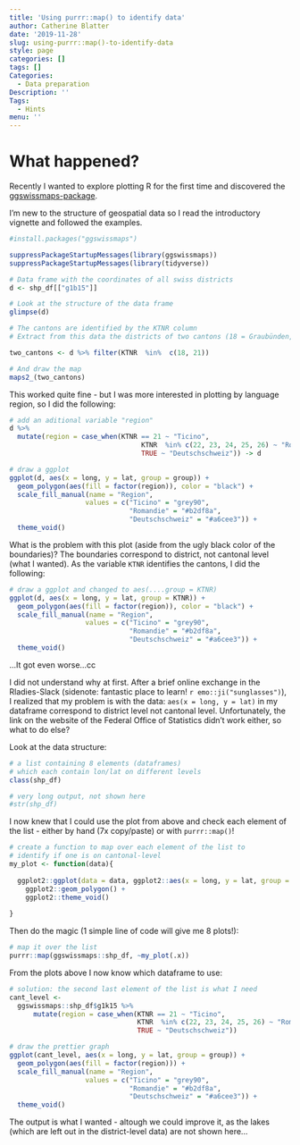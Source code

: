 ```yaml
---
title: 'Using purrr::map() to identify data'
author: Catherine Blatter
date: '2019-11-28'
slug: using-purrr::map()-to-identify-data
style: page
categories: []
tags: []
Categories:
  - Data preparation
Description: ''
Tags:
  - Hints
menu: ''
---
```



# What happened? 

Recently I wanted to explore plotting R for the first time and discovered the 
[ggswissmaps-package](https://cran.r-project.org/web/packages/ggswissmaps/ggswissmaps.pdf).

I'm new to the structure of geospatial data so I read the introductory vignette and followed the examples. 

```r
#install.packages("ggswissmaps")

suppressPackageStartupMessages(library(ggswissmaps))
suppressPackageStartupMessages(library(tidyverse))

# Data frame with the coordinates of all swiss districts
d <- shp_df[["g1b15"]]

# Look at the structure of the data frame
glimpse(d)

# The cantons are identified by the KTNR column
# Extract from this data the districts of two cantons (18 = Graubünden, 21 = Ticino)

two_cantons <- d %>% filter(KTNR  %in%  c(18, 21))

# And draw the map
maps2_(two_cantons)
```


This worked quite fine - but I was more interested in plotting by language region, so I did 
the following: 

```r
# add an aditional variable "region"
d %>% 
  mutate(region = case_when(KTNR == 21 ~ "Ticino",
                                 KTNR  %in% c(22, 23, 24, 25, 26) ~ "Romandie",
                                 TRUE ~ "Deutschschweiz")) -> d

# draw a ggplot 
ggplot(d, aes(x = long, y = lat, group = group)) +
  geom_polygon(aes(fill = factor(region)), color = "black") +
  scale_fill_manual(name = "Region",
                   values = c("Ticino" = "grey90",
                              "Romandie" = "#b2df8a",
                              "Deutschschweiz" = "#a6cee3")) +
  theme_void()
```

What is the problem with this plot (aside from the ugly black color of the boundaries)? The boundaries correspond to district, not cantonal level (what I wanted). As the variable `KTNR` identifies the cantons, I did the following: 

```r
# draw a ggplot and changed to aes(....group = KTNR)
ggplot(d, aes(x = long, y = lat, group = KTNR)) +
  geom_polygon(aes(fill = factor(region)), color = "black") +
  scale_fill_manual(name = "Region",
                   values = c("Ticino" = "grey90",
                              "Romandie" = "#b2df8a",
                              "Deutschschweiz" = "#a6cee3")) +
  theme_void()
```

...It got even worse...cc

I did not understand why at first. After a brief online exchange in the Rladies-Slack (sidenote: fantastic place to learn! `r emo::ji("sunglasses")`), I realized that my problem is with the data: `aes(x = long, y = lat)` in my dataframe correspond to district level not cantonal level. Unfortunately, the link on the website of the Federal Office of Statistics didn't work either, so what to do else?  

Look at the data structure:

```r
# a list containing 8 elements (dataframes)
# which each contain lon/lat on different levels
class(shp_df)

# very long output, not shown here
#str(shp_df)
```

I now knew that I could use the plot from above and check each element of the list - 
either by hand (7x copy/paste) or with `purrr::map()`!

```r

# create a function to map over each element of the list to
# identify if one is on cantonal-level
my_plot <- function(data){
  
  ggplot2::ggplot(data = data, ggplot2::aes(x = long, y = lat, group = group)) +
    ggplot2::geom_polygon() +
    ggplot2::theme_void()
  
}
```


Then do the magic (1 simple line of code will give me 8 plots!): 

```r
# map it over the list
purrr::map(ggswissmaps::shp_df, ~my_plot(.x))
```


From the plots above I now know which dataframe to use: 

```r
# solution: the second last element of the list is what I need
cant_level <- 
  ggswissmaps::shp_df$g1k15 %>% 
      mutate(region = case_when(KTNR == 21 ~ "Ticino",
                                KTNR  %in% c(22, 23, 24, 25, 26) ~ "Romandie",
                                TRUE ~ "Deutschschweiz"))

# draw the prettier graph
ggplot(cant_level, aes(x = long, y = lat, group = group)) +
  geom_polygon(aes(fill = factor(region))) +
  scale_fill_manual(name = "Region",
                   values = c("Ticino" = "grey90",
                              "Romandie" = "#b2df8a",
                              "Deutschschweiz" = "#a6cee3")) +
  theme_void()

```



The output is what I wanted - altough we could improve it, as the lakes (which are left out in the district-level data) are not shown here...  

